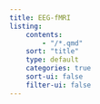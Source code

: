 ```yaml
---
title: EEG-fMRI
listing:
    contents: 
        - "/*.qmd"
    sort: "title"
    type: default
    categories: true
    sort-ui: false
    filter-ui: false
---
```

